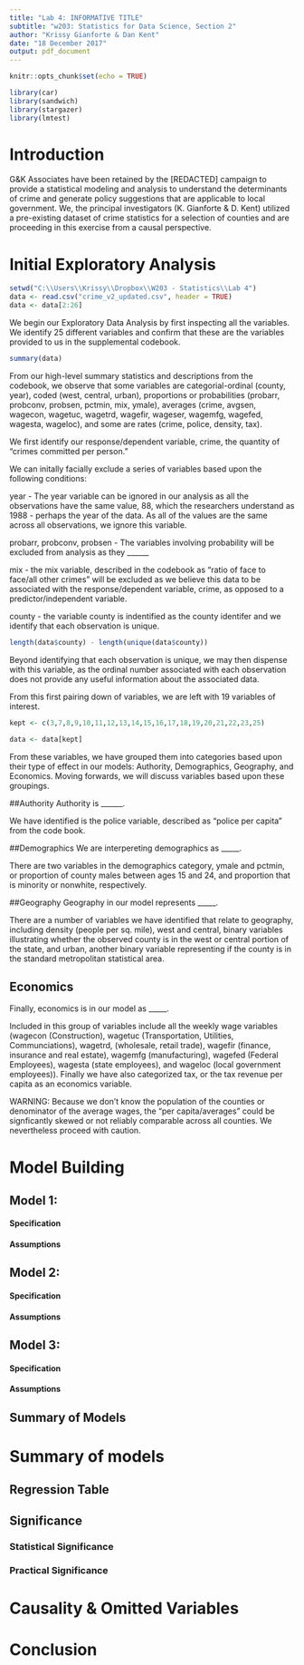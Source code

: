 ---
title: "Lab 4: INFORMATIVE TITLE"
subtitle: "w203: Statistics for Data Science, Section 2"
author: "Krissy Gianforte & Dan Kent"
date: "18 December 2017"
output: pdf_document
---

```{r setup, include=FALSE}
knitr::opts_chunk$set(echo = TRUE)
```

```{r, echo=FALSE, warning=FALSE}
library(car)
library(sandwich)
library(stargazer)
library(lmtest)
```

# Introduction

G&K Associates have been retained by the [REDACTED] campaign to provide a statistical modeling and analysis to understand the determinants of crime and generate policy suggestions that are applicable to local government.  We, the principal investigators (K. Gianforte & D. Kent) utilized a pre-existing dataset of crime statistics for a selection of counties and are proceeding in this exercise from a causal perspective.  


# Initial Exploratory Analysis
```{r}
setwd("C:\\Users\\Krissy\\Dropbox\\W203 - Statistics\\Lab 4")
data <- read.csv("crime_v2_updated.csv", header = TRUE)
data <- data[2:26]
```  

We begin our Exploratory Data Analysis by first inspecting all the variables.  We identify 25 different variables and confirm that these are the variables provided to us in the supplemental codebook.

```{r}
summary(data)
```
From our high-level summary statistics and descriptions from the codebook, we observe that some variables are categorial-ordinal (county, year), coded (west, central, urban), proportions or probabilities (probarr, probconv, probsen, pctmin, mix, ymale), averages (crime, avgsen, wagecon, wagetuc, wagetrd, wagefir, wageser, wagemfg, wagefed, wagesta, wageloc), and some are rates (crime, police, density, tax).  

We first identify our response/dependent variable, crime, the quantity of "crimes committed per person."

We can initally facially exclude a series of variables based upon the following conditions:

year - The year variable can be ignored in our analysis as all the observations have the same value, 88, which the researchers understand as 1988 - perhaps the year of the data.  As all of the values are the same across all observations, we ignore this variable.

probarr, probconv, probsen - The variables involving probability will be excluded from analysis as they ______

mix - the mix variable, described in the codebook as "ratio of face to face/all other crimes" will be excluded as we believe this data to be associated with the response/dependent variable, crime, as opposed to a predictor/independent variable.

county - the variable county is indentified as the county identifer and we identify that each observation is unique.

```{r}
length(data$county) - length(unique(data$county))
```
Beyond identifying that each observation is unique, we may then dispense with this variable, as the ordinal number associated with each observation does not provide any useful information about the associated data.

From this first pairing down of variables, we are left with 19 variables of interest.  

```{r}
kept <- c(3,7,8,9,10,11,12,13,14,15,16,17,18,19,20,21,22,23,25)

data <- data[kept]
```


From these variables, we have grouped them into categories based upon their type of effect in our models: Authority, Demographics, Geography, and Economics.  Moving forwards, we will discuss variables based upon these groupings.

##Authority
Authority is ______.

We have identified is the police variable, described as "police per capita" from the code book.


##Demographics
We are interpereting demographics as _____.

There are two variables in the demographics category, ymale and pctmin, or proportion of county males between ages 15 and 24, and proportion that is minority or nonwhite, respectively.  

##Geography
Geography in our model represents _____.

There are a number of variables we have identified that relate to geography, including density (people per sq. mile), west and central, binary variables illustrating whether the observed county is in the west or central portion of the state, and urban, another binary variable representing if the county is in the standard metropolitan statistical area.

## Economics
Finally, economics is in our model as _____.

Included in this group of variables include all the weekly wage variables (wagecon (Construction), wagetuc (Transportation, Utilities, Communciations), wagetrd, (wholesale, retail trade), wagefir (finance, insurance and real estate), wagemfg (manufacturing), wagefed (Federal Employees), wagesta (state employees), and wageloc (local government employees)).  Finally we have also categorized tax, or the tax revenue per capita as an economics variable.


WARNING: Because we don't know the population of the counties or denominator of the average wages, the "per capita/averages" could be signficantly skewed or not reliably comparable across all counties.  We nevertheless proceed with caution.  


# Model Building
## Model 1: 
#### Specification

#### Assumptions

## Model 2:  
#### Specification

#### Assumptions

## Model 3:  
#### Specification

#### Assumptions

## Summary of Models

# Summary of models
## Regression Table

## Significance
### Statistical Significance

### Practical Significance



# Causality & Omitted Variables

# Conclusion
